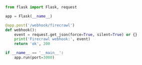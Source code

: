 ```python Python/Flask
from flask import Flask, request

app = Flask(__name__)

@app.post('/webhook/firecrawl')
def webhook():
    event = request.get_json(force=True, silent=True) or {}
    print('Firecrawl webhook:', event)
    return 'ok', 200

if __name__ == '__main__':
    app.run(port=3000)
```
